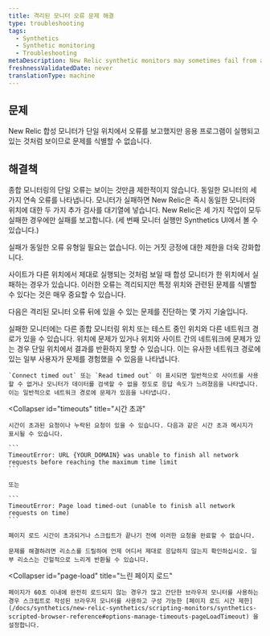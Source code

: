 ```yaml
---
title: 격리된 모니터 오류 문제 해결
type: troubleshooting
tags:
  - Synthetics
  - Synthetic monitoring
  - Troubleshooting
metaDescription: New Relic synthetic monitors may sometimes fail from a single location. Identify issues specific to a particular location to help troubleshoot.
freshnessValidatedDate: never
translationType: machine
---
```


## 문제

New Relic 합성 모니터가 단일 위치에서 오류를 보고했지만 응용 프로그램이 실행되고 있는 것처럼 보이므로 문제를 식별할 수 없습니다.

## 해결책

종합 모니터링의 단일 오류는 보이는 것만큼 제한적이지 않습니다. 동일한 모니터의 세 가지 연속 오류를 나타냅니다. 모니터가 실패하면 New Relic은 즉시 동일한 모니터와 위치에 대한 두 가지 추가 검사를 대기열에 넣습니다. New Relic은 세 가지 작업이 모두 실패한 경우에만 실패를 보고합니다. (세 번째 모니터 실행만 Synthetics UI에서 볼 수 있습니다.)

실패가 동일한 오류 유형일 필요는 없습니다. 이는 거짓 긍정에 대한 제한을 더욱 강화합니다.

사이트가 다른 위치에서 제대로 실행되는 것처럼 보일 때 합성 모니터가 한 위치에서 실패하는 경우가 있습니다. 이러한 오류는 격리되지만 특정 위치와 관련된 문제를 식별할 수 있다는 것은 매우 중요할 수 있습니다.

다음은 격리된 모니터 오류 뒤에 있을 수 있는 문제를 진단하는 몇 가지 기술입니다.

<CollapserGroup>
  <Collapser
    id="network-path"
    title="네트워크 경로"
  >
    실패한 모니터에는 다른 종합 모니터링 위치 또는 테스트 중인 위치와 다른 네트워크 경로가 있을 수 있습니다. 위치에 문제가 있거나 위치와 사이트 간의 네트워크에 문제가 있는 경우 단일 위치에서 결과를 반환하지 못할 수 있습니다. 이는 유사한 네트워크 경로에 있는 일부 사용자가 문제를 경험했을 수 있음을 나타냅니다.

    `Connect timed out` 또는 `Read timed out` 이 표시되면 일반적으로 사이트를 사용할 수 없거나 모니터가 데이터를 검색할 수 없을 정도로 응답 속도가 느려졌음을 나타냅니다. 이는 일반적으로 네트워크 경로에 문제가 있음을 나타냅니다.
  </Collapser>

  <Collapser
    id="timeouts"
    title="시간 초과"
  >
    시간이 초과된 요청이나 누락된 요청이 있을 수 있습니다. 다음과 같은 시간 초과 메시지가 표시될 수 있습니다.

    ```
    TimeoutError: URL {YOUR_DOMAIN} was unable to finish all network requests before reaching the maximum time limit
    ```

    또는

    ```
    TimeoutError: Page load timed-out (unable to finish all network requests on time)
    ```

    페이지 로드 시간이 초과되거나 스크립트가 끝나기 전에 이러한 요청을 완료할 수 없습니다.

    문제를 해결하려면 리소스를 드릴하여 언제 어디서 제대로 응답하지 않는지 확인하십시오. 일부 리소스는 간헐적으로 느리게 반환될 수 있습니다.
  </Collapser>

  <Collapser
    id="page-load"
    title="느린 페이지 로드"
  >
    페이지가 60초 이내에 완전히 로드되지 않는 경우가 많고 간단한 브라우저 모니터를 사용하는 경우 스크립트로 작성된 브라우저 모니터를 사용하고 구성 가능한 [페이지 로드 시간 제한](/docs/synthetics/new-relic-synthetics/scripting-monitors/synthetics-scripted-browser-reference#options-manage-timeouts-pageLoadTimeout) 을 설정합니다.
  </Collapser>
</CollapserGroup>
